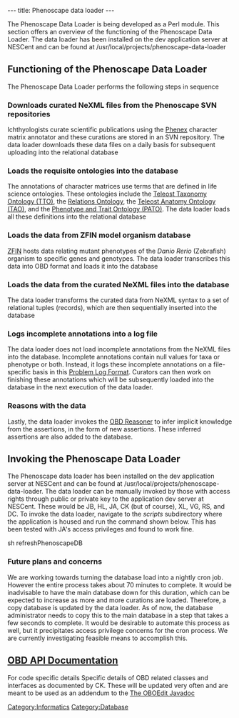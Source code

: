 ---
title: Phenoscape data loader
---

The Phenoscape Data Loader is being developed as a Perl module. This section offers an overview of the functioning of the Phenoscape Data Loader. The data loader has been installed on the dev application server at NESCent and can be found at /usr/local/projects/phenoscape-data-loader

==Functioning of the Phenoscape Data Loader==

The Phenoscape Data Loader performs the following steps in sequence

===Downloads curated NeXML files from the Phenoscape SVN repositories===
Ichthyologists curate scientific publications using the [[Phenex]] character matrix annotator and these curations are stored in an SVN repository. The data loader downloads these data files on a daily basis for subsequent uploading into the relational database

===Loads the requisite ontologies into the database===
The annotations of character matrices use terms that are defined in life science ontologies. These ontologies include the [http://bioportal.bioontology.org/ontologies/38703 Teleost Taxonomy Ontology (TTO)], the [http://www.obofoundry.org/ro/ Relations Ontology],  the [[Teleost_Anatomy_Ontology|Teleost Anatomy Ontology (TAO)]], and the [http://bioontology.org/wiki/index.php/PATO:Main_Page Phenotype and Trait Ontology (PATO)]. The data loader loads all these definitions into the relational database

===Loads the data from ZFIN model organism database ===
[http://zfin.org ZFIN] hosts data relating mutant phenotypes of the ''Danio Rerio'' (Zebrafish) organism to specific genes and genotypes. The data loader transcribes this data into OBD format and loads it into the database

===Loads the data from the curated NeXML files into the database===
The data loader transforms the curated data from NeXML syntax to a set of relational tuples (records), which are then sequentially inserted into the database

===Logs incomplete annotations into a log file===
The data loader does not load incomplete annotations from the NeXML files into the database. Incomplete annotations contain null values for taxa or phenotype or both. Instead, it logs these incomplete annotations on a file-specific basis in this [[Problem Log Format]]. Curators can then work on finishing these annotations which will be subsequently loaded into the database in the next execution of the data loader.

===Reasons with the data ===
Lastly, the data loader invokes the [[OBD Reasoner]] to infer implicit knowledge from the assertions, in the form of new assertions. These inferred assertions are also added to the database.

==Invoking the Phenoscape Data Loader==

The Phenoscape data loader has been installed on the dev application server at NESCent and can be found at /usr/local/projects/phenoscape-data-loader. The data loader can be manually invoked by those with access rights through public or private key to the application dev server at NESCent. These would be JB, HL, JA, CK (but of course), XL, VG, RS, and DC. To invoke the data loader, navigate to the ''scripts'' subdirectory where the application is housed and run the command shown below. This has been tested with JA's access privileges and found to work fine.

<javascript>
sh refreshPhenoscapeDB
</javascript>

===Future plans and concerns===

We are working towards turning the database load into a nightly cron job. However the entire process takes about 70 minutes to complete. It would be inadvisable to have the main database down for this duration, which can be expected to increase as more and more curations are loaded. Therefore, a copy database is updated by the data loader. As of now, the database administrator needs to copy this to the main database in a step that takes a few seconds to complete. It would be desirable to automate this process as well, but it precipitates access privilege concerns for the cron process. We are currently investigating feasible means to accomplish this.

==[[OBD API Documentation]]==
For code specific details
Specific details of OBD related classes and interfaces as documented by CK. These will be updated very often and are meant to be used as an addendum to the [http://oboedit.org/?page=javadocs The OBOEdit Javadoc]

[[Category:Informatics]]
[[Category:Database]]